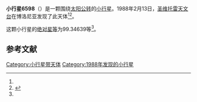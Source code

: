 {{Infobox planet
| bgcolour = #FFFFC0
| name = 6598 Modugno
| symbol = 
| image = 
| caption = 
| discovery = yes
| discovery_ref = 
| discoverer = [[圣维托雷天文台|圣维托雷天文台]]
| discovery_site = [[博洛尼亚|博洛尼亚]] 
| discovered = 1988年2月13日
| designations = yes
| mp_name = 
| named_after = 
| alt_names = 1988 CL/ 1970 AZ / 1986 RW1
| mp_category = [[主带小行星|主带小行星]]
| orbit_ref = <ref name="a">[http://ssd.jpl.nasa.gov/sbdb.cgi?sstr=6598 6598 Modugno] {{Wayback|url=http://ssd.jpl.nasa.gov/sbdb.cgi?sstr=6598 |date=20120406154212 }}，小行星數據庫瀏覽器（JPL Small-Body Database Browser）－[[美国国家航空航天局|美国国家航空航天局]]喷气推进实验室</ref>
| epoch = 2456400.5 (2013年4月18日更新)
| aphelion = {{convert|3.3416257|AU|km|3|abbr=on|lk=out}}
| perihelion = {{convert|2.0531199|AU|km|3|abbr=on}}
| semimajor = {{convert|2.6973728|AU|km|3|abbr=on}}
| eccentricity = 0.2388446
| period = 1618.116868 [[日|日]]<br />4.43[[儒略年|儒略年]]
| avg_speed = 
| inclination = 10.18737
| asc_node = 333.22125
| mean_anomaly = 
| arg_peri = 99.34639
| satellites = 
| physical_characteristics = yes
| dimensions = 
| mass = 
| density = 
| surface_grav = 
| escape_velocity = 
| sidereal_day = 
| axial_tilt = 
| pole_ecliptic_lat = 
| pole_ecliptic_lon = 
| albedo = 
| temperatures= 
| temp_name1 = 
| mean_temp_1 = 
| max_temp_1 = 
| temp_name2 = 
| max_temp_2 = 
| spectral_type = 
| abs_magnitude = 99.34639
}}

'''小行星6598'''（{{lang-en|6598 Modugno}}）是一颗围绕[[太阳|太阳]][[公转|公转]]的[[小行星|小行星]]。1988年2月13日，[[圣维托雷天文台|圣维托雷天文台]]在博洛尼亚发现了此天体<ref name="a" /><ref>{{cite news|title=小行星列表|url=http://cfa-www.harvard.edu/iau/lists/NumberedMPs.txt|accessdate=2013-07-08|newspaper=哈佛大学|archive-date=2008-05-17|archive-url=https://web.archive.org/web/20080517010638/http://cfa-www.harvard.edu/iau/lists/NumberedMPs.txt|dead-url=no}}</ref>。

这颗小行星的[[绝对星等|绝对星等]]为99.34639等<ref name="a" />。

==参考文献==
{{reflist}}
{{Minor Planet Number|[[小行星6597|小行星6597]]|[[小行星6599|小行星6599]]}}

{{小天体}}

[[Category:小行星带天体|Category:小行星带天体]]
[[Category:1988年发现的小行星|Category:1988年发现的小行星]]

{{asteroid-stub}}